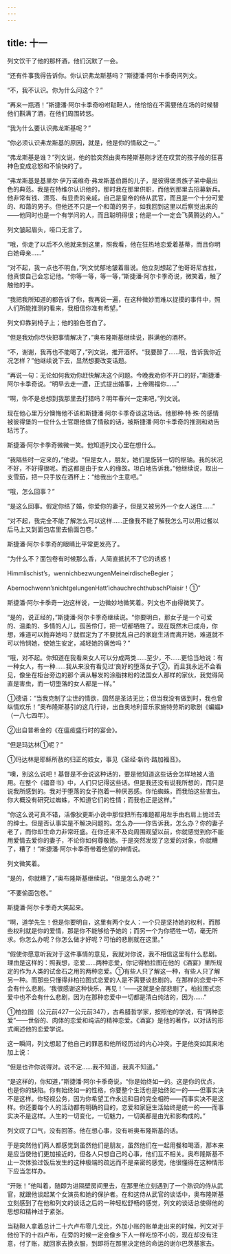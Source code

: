 ```yaml
---
---
---
```

title: 十一
---



列文饮干了他的那杯酒，他们沉默了一会。

“还有件事我得告诉你。你认识弗龙斯基吗？”斯捷潘·阿尔卡季奇问列文。

“不，我不认识。你为什么问这个？”

“再来一瓶酒！”斯捷潘·阿尔卡季奇吩咐鞑靼人，他恰恰在不需要他在场的时候替他们斟满了酒，在他们周围转悠。

“我为什么要认识弗龙斯基呢？”

“你必须认识弗龙斯基的原因，就是，他是你的情敌之一。”

“弗龙斯基是谁？”列文说，他的脸突然由奥布隆斯基刚才还在叹赏的孩子般的狂喜神色变成忿怒和不愉快的了。

“弗龙斯基是基里尔·伊万诺维奇·弗龙斯基伯爵的儿子，是彼得堡贵族子弟中最出色的典范。我是在特维尔认识他的，那时我在那里供职，而他到那里去招募新兵。他非常有钱、漂亮、有显贵的亲戚，自己是皇帝的侍从武官，而且是一个十分可爱的、和蔼的男子。但他还不只是一个和蔼的男子，如我回到这里以后察觉出来的——他同时也是一个有学问的人，而且聪明得很；他是一个一定会飞黄腾达的人。”

列文皱起眉头，哑口无言了。

“哦，你走了以后不久他就来到这里，照我看，他在狂热地恋爱着基蒂，而且你明白她母亲……”

“对不起，我一点也不明白，”列文忧郁地皱着眉说。他立刻想起了他哥哥尼古拉，他真恨自己会忘记他。“你等一等，等一等，”斯捷潘·阿尔卡季奇说，微笑着，触了触他的手。

“我把我所知道的都告诉了你，我再说一遍，在这种微妙而难以捉摸的事件中，照人们所能推测的看来，我相信你准有希望。”

列文仰靠到椅子上；他的脸色苍白了。

“但是我劝你尽快把事情解决了，”奥布隆斯基继续说，斟满他的酒杯。

“不，谢谢，我再也不能喝了，”列文说，推开酒杯。“我要醉了……哦，告诉我你近况怎样？”他继续说下去，显然想要改变话题。

“再说一句：无论如何我劝你赶快解决这个问题。今晚我劝你不开口的好，”斯捷潘·阿尔卡季奇说。“明早去走一遭，正式提出婚事，上帝赐福你……”

“啊，你不是总想到我那里去打猎吗？明年春兴一定来吧，”列文说。

现在他心里万分懊悔他不该和斯捷潘·阿尔卡季奇谈这场话。他那种·特·殊·的感情被彼得堡的一位什么士官跟他做了情敌的话，被斯捷潘·阿尔卡季奇的推测和劝告玷污了。

斯捷潘·阿尔卡季奇微微一笑。他知道列文心里在想什么。

“我隔些时一定来的，”他说。“但是女人，朋友，她们是旋转一切的枢轴。我的状况不好，不好得很呢。而这都是由于女人的缘故。坦白地告诉我，”他继续说，取出一支雪茄，把一只手放在酒杯上：“给我出个主意吧。”

“哦，怎么回事？”

“是这么回事。假定你结了婚，你爱你的妻子，但是又被另外一个女人迷住……”

“对不起，我完全不能了解怎么可以这样……正像我不能了解我怎么可以用过餐以后马上又到面包店里去偷面包卷。”

斯捷潘·阿尔卡季奇的眼睛比平常更发亮了。

“为什么不？面包卷有时候那么香，人简直抵抗不了它的诱惑！

Himmlischist’s，wennichbezwungenMeineirdischeBegier；

Abernochwenn’snichtgelungenHatt’ichauchrechthubschPlaisír！①”

斯捷潘·阿尔卡季奇一边这样说，一边微妙地微笑着。列文也不由得微笑了。

“是的，说正经的，”斯捷潘·阿尔卡季奇继续说。“你要明白，那女子是一个可爱的、温柔的、多情的人儿，孤苦伶仃，把一切都牺牲了。现在既然木已成舟，你想，难道可以抛弃她吗？就假定为了不要扰乱自己的家庭生活而离开她，难道就不可以怜悯她，使她生安定，减轻她的痛苦吗？”

“哦，对不起。你知道在我看来女人可以分成两类……至少，不……更恰当地说：有一种女人，有一种……我从来没有看见过‘良好的堕落女子’②，而且我永远不会看见，像坐在柜台旁边的那个满从鬈发的涂脂抹粉的法国女人那样的家伙，我觉得简直是害虫，而一切堕落的女人都是一样。”



①德语：“当我克制了尘世的情欲，固然是圣洁无比；但当我没有做到时，我也曾纵情欢乐！”奥布隆斯基引的这几行诗，出自奥地利音乐家施特劳斯的歌剧《蝙蝠》（一八七四年）。

②出自普希金的《在瘟疫盛行时的宴会》。

“但是玛达林①呢？”



①玛达林是耶稣所赦的归正的妓女，事见《圣经·新约·路加福音》。

“噢，别这么说吧！基督是不会说这种话的，要是他知道这些话会怎样地被人滥用。在整个《福音书》中，人们只记得这些话。但是我还没有说我所想的，而只是说我所感到的。我对于堕落的女子抱着一种厌恶感。你怕蜘蛛，而我怕这些害虫。你大概没有研究过蜘蛛，不知道它们的性情；而我也正是这样。”

“你这么说可真不错，活像狄更斯小说中那位把所有难题都用左手由右肩上抛过去的绅士。但是否认事实是不解决问题的。怎么办——你告诉我，怎么办？你的妻子老了，而你却生命力非常旺盛。在你还来不及向周围观望以前，你就感觉到你不能用爱情去爱你的妻子，不论你如何尊敬她。于是突然发现了恋爱的对象，你就糟了，糟了！”斯捷潘·阿尔卡季奇带着绝望的神情说。

列文微笑着。

“是的，你就糟了，”奥布隆斯基继续说。“但是怎么办呢？”

“不要偷面包卷。”

斯捷潘·阿尔卡季奇大笑起来。

“啊，道学先生！但是你要明自，这里有两个女人：一个只是坚持她的权利，而那些权利就是你的爱情，那是你不能够给予她的；而另一个为你牺牲一切，毫无所求。你怎么办呢？你怎么做才好呢？可怕的悲剧就在这里。”

“假使你愿意听我对于这件事情的意见，我就对你说，我不相信这里有什么悲剧。理由是这样的：照我想，恋爱……两种恋爱，你记得柏拉图在他的《酒宴》里所规定的作为人类的试金石之用的两种恋爱。①有些人只了解这一种，有些人只了解另一种。而那些只懂得非柏拉图式恋爱的人是不需要谈悲剧的。在那样的恋爱中不会有什么悲剧。‘我很感谢这种快乐，再见！’——这就是全部悲剧了。柏拉图式恋爱中也不会有什么悲剧，因为在那种恋爱中一切都是清白纯洁的，因为……”



①柏拉图（公元前427—公元前347），古希腊哲学家，按照他的学说，有“两种恋爱”——世俗的、肉体的恋爱和纯洁的精神恋爱。《酒宴》是他的著作，以对话的形式阐述他的恋爱学说。

这一瞬间，列文想起了他自己的罪恶和他所经历过的内心冲突。于是他突如其来地加上说：

“但是也许你说得对。说不定……我不知道，我真不知道。”

“是这样的，你知道，”斯捷潘·阿尔卡季奇说，“你是始终如一的。这是你的优点，也是你的缺陷。你有始终如一的性格，你要整个生活也是始终如一的——但事实决不是这样。你轻视公务，因为你希望工作永远和目的完全相符——而事实决不是这样。你还要每个人的活动都有明确的目的，恋爱和家庭生活始终是统一的——而事实决不是这样。人生的一切变化，一切魅力，一切美都是由光和影构成的。”

列文叹了口气，没有回答。他在想心事，没有听奥布隆斯基的话。

于是突然他们两人都感觉到虽然他们是朋友，虽然他们在一起用餐和喝酒，那本来是应当使他们更加接近的，但各人只想自己的心事，他们互不相关。奥布隆斯基不止一次体验过饭后发生的这种极端的疏远而不是亲密的感觉，他很懂得在这种情形下应当怎样办。

“开账！”他叫着，随即为进隔壁房间里去，在那里他立刻遇到了一个熟识的侍从武官，就跟他谈起某个女演员和她的保护者。在和这侍从武官的谈话中，奥布隆斯基立刻感到了在他和列文的谈话之后的一种轻松舒畅的感觉，列文的谈话总使得他的思想和精神过于紧张。

当鞑靼人拿着总计二十六卢布零几戈比，外加小账的账单走出来的时候，列文对于他份下的十四卢布，在旁的时候一定会像乡下人一样吃惊不小的，现在却没有注意，付了账，就回家去换衣服，到即将在那里决定他的命运的谢尔巴茨基家去。